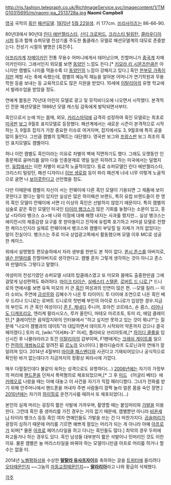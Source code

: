 http://ris.fashion.telegraph.co.uk/RichImageService.svc/imagecontent/1/TMG10315695/m/naomi-pa_2513728a.jpg
'''Naomi Campbell'''

[[영국]] 국적의 [[흑인]] [[패션모델]]. [[1970년]] [[5월 22일]]생. 키 177cm. [[쓰리사이즈]]는 86-66-90.

80년대에서 90년대 [[린다 에반젤리스타]], [[신디 크로퍼드]], [[크리스티 털링턴]], [[클라우디아 시퍼]] 등과 함께 슈퍼모델 전성기를 주도한 톱클래스 모델로 패션모델계의 대모로 존중받는다. 전성기 시절의 별명은 [흑진주].

[[아프리카]]계 [[자메이카]]인 전통 무용수 어머니에게서 태어났으며, 친할머니가 [[중국]]계 자메이카인이다. 그래서인지 외모를 보면 [[동양인]] 느낌도 든다.[* [[키모라 리 시몬즈]]만큼은 아니지만 캠벨도 나이를 먹을수록 더 [[동양인]]의 느낌이 강해지고 있다.] 흑인 [[한부모 가족]]이지만 제법 사는 축에 속했는데, 캠벨의 예능적 재능을 알아본 어머니가 연기학원과 무용학원 등을 보내는 등 교육적으로도 많은 지원을 받았다. 10세에 [[이탈리아]]의 유명 학교에서 발레수업을 받았을 정도.

연예계 활동은 70년대 어린이 모델로 광고 및 뮤직비디오에 나오면서 시작했다. 본격적인 전문 패션모델은 1986년 모델 캐스팅 감독에게 발탁되면서부터.

흑인으로서 눈에 띄는 몸매, 외모, [[카리스마]]덕에 급격히 성장하여 흑인 모델로는 최초로 [[미국]]판 [[보그]] 9월호 표지모델로 등장했다. 패션계에서는 새로운 시즌이 본격적으로 시작하는 3, 9월호 잡지가 가장 중요한 이슈로 여겨지며, 잡지에서도 3, 9월호에 특히 공을 많이 들인다. 그만큼 캠벨의 임팩트는 대단했다. 영국판 보그와 [[프랑스]]판 보그 최초의 흑인 표지모델도 캠벨이다.

허나 이런 캠벨도 흑인이라는 이유로 차별의 벽에 직면하기도 했다. 그래도 오랫동안 인종문제로 골머리를 앓아 다들 인종문제로 엮일 일은 피하려고 하는 미국에서는 덜했지만, [[유럽]]에서는 이런 차별이 비교적 노골적이었다. 동료 슈퍼모델인 린다 에반젤리스타, 크리스티 털링턴, 패션 디자이너 [[이브 생로랑]] 등이 파리 패션계 너네 너무 이렇게 노골적으로 굴면 나 [[보이콧]]한다고 선언했을 정도.

다만 이때문에 캠벨이 자신이 서는 런웨이에 다른 흑인 모델이 기용되면 그 제품에 보이콧한다고 했다는 말이 있지만 실상은 많은 하이패션 브랜드, 특히 유럽 브랜드들이 한 명의 흑인 모델이 런웨이에 서면 더 이상의 흑인은 선발하지 않았기 때문이다. 특히 캠벨의 심술로 같은 흑인 모델인 미국인 [[타이라 뱅크스]]가 많은 기회를 놓쳤다는 소문이 있고, 훗날 <타이라 뱅크스 쇼>에 나와 이점에 대해 해명 내지는 사과를 했지만... 실상 뱅크스는 에이전시의 체중감량 요구를 못 받아들이고 진작에 유럽쪽 포기하고 커머셜 모델로 전향한 케이스인지라 실제로 런웨이에서 뱅크스와 캠벨이 부딪힐 일 자체가 거의 없었다는 말이 진실이다. 뱅크스는 주로 미국 상업광고쪽에서 활동했으며 모델 이후 MC로 성공한 케이스.

위에서 설명했듯 편모슬하에서 자라 생부를 한번도 본 적이 없다. [[퀸시 존스]]를 아버지로, [[넬슨 만델라]]를 친할아버지로 생각한다고. 캠벨 혼자 그렇게 생각하는 것이 아니고 존스와 만델라도 그렇다고 말했다.

여성미의 전성기였던 슈퍼모델 시대의 탑클래스였고 또 미모와 몸매도 출중한만큼 그에 걸맞게 남성편력도 화려하다. [[마이크 타이슨]], [[실베스터 스탤론]], [[로버트 드 니로]],[* 드니로의 연애사를 보면 유독 미모의 키 큰 [[흑인]] 여성과의 인연이 많은 편. --모델 킬러.-- 미라 소비노 주연에 [[금성무]]와 김혜수가 나온 투 타이어드 투 다이에 조연으로 나온 흑인 배우 드리나 드니로는 로버트 드니로의 첫번째 부인의 아이로 드니로가 입양한 경우.지금의 부인도 키 큰 흑인 여성이다] [[존 F. 케네디]] 주니어, 호아킨 코르테스, 숀 콤스, [[리어나도 디캐프리오]], 엔리케 팔라시오스, 루카 올란디, 마테오 마르조토, 토미 리, 애덤 클레이턴,[* 클레이턴은 음악잡지와의 인터뷰에서 "하고 싶지만 못하고 있는 것이 뭐냐?"는 질문에 "나오미 캠벨과의 데이트"라 대답하면서 데이트가 시작되어 약혼까지 갔으나 결국 헤어졌다.] 토미 리, [wiki:"어셔#s-3" 어셔], 플라비오 브리아토레,[* [[하이디 클룸]]을 임신시킨 후 나몰라라라고 토낀 [[이탈리아]]의 갑부이며, F1팬에게는 [[크래쉬 게이트]]를 일으킨 [[천하의 개쌍놈]]으로 알려진 前 [[르노]]의 오너이다.] 블라디슬라프 도로닌과의 연애가 잘 알려져 있다. 2014년 4월부터 [[마이클 패스벤더]]와 사귄다고 기재되어있으나 공식적으로 확인된 바가 없는데다가 지금까지의 정황상 찌라시에 가깝다. 

매우 다혈질인데다 불같이 욱하는 성격으로도 유명하다(…) [[2006년]]에는 자기의 가정부의 머리에 [[핸드폰]]을 던져서 폭력혐의로 체포되었으며,[* 그 후 [[미드]] 《어글리 베티》에 [[카메오]]로 나왔을 때는 아예 대놓고 이 사건을 자기가 직접 패러디했다. 그녀가 전화를 받기 위해 안주머니에서 핸드폰을 꺼내자 주변 사람들이 깜짝 놀라 얼른 몸을 숙인 장면.] [[2010년]]에는 자기의 [[하이힐]]로 운전기사를 때려서 또 체포되었다(…)

본인의 실제 머리는 굉장히 짧은 삭발에 가까우며, 촬영할 때는 붙임머리와 [[가발]]을 이용한다. 그런데 흑인 중 생머리를 가진 경우는 거의 없기 때문에, 캠벨뿐만 아니라 [[비욘세]]나 타이라 뱅크스 등등 흑인 여자 연예인들도 가발을 쓰는 건 다 마찬가지다. [[곱슬머리]]가 광장히 심하기 때문에 머리를 기르면 예쁘게 컬있는 머리가 되는 게 아니라 아예 [[아프로]]가 되며[* 물론 [[아프로]] 헤어스타일을 하고 다니는 흑인들도 많다.] 최악의 경우 두피에 파고들거나 하는 경우도 있다. 흑인 남성들 대부분이 짧은 삭발이나 민머리인 것도 이런 이유. 물론 캠벨은 늘 머리스타일을 바꿔야 하는 모델이니만큼 아프로 머리를 하거나 할 수는 없을 터.

2014년 [[노벨평화상]]을 수상한 '''[[말랄라 유사프자이]]'''를 축하하는 글을 [[트위터]]에 올리려다 [[오타]]때문인지 ~~그놈의 [[자동교정]]때문인지~~ '''[[말라리아]]'''라고 나와 황급히 삭제했다.

[[각주]]
